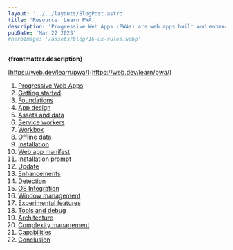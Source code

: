 ```yaml
---
layout: '../../layouts/BlogPost.astro'
title: 'Resource: Learn PWA'
description: 'Progressive Web Apps (PWAs) are web apps built and enhanced with modern APIs to deliver enhanced capabilities, reliability, and installability.'
pubDate: 'Mar 22 2023'
#heroImage: '/assets/blog/16-ux-rules.webp'
---
```


**{frontmatter.description}**

[https://web.dev/learn/pwa/](https://web.dev/learn/pwa/)

1. [Progressive Web Apps](https://web.dev/learn/pwa/progressive-web-apps/)
2. [Getting started](https://web.dev/learn/pwa/getting-started/)
3. [Foundations](https://web.dev/learn/pwa/foundations/)
4. [App design](https://web.dev/learn/pwa/app-design/)
5. [Assets and data](https://web.dev/learn/pwa/assets-and-data/)
6. [Service workers](https://web.dev/learn/pwa/service-workers/)
7. [Workbox](https://web.dev/learn/pwa/workbox/)
8. [Offline data](https://web.dev/learn/pwa/offline-data/)
9. [Installation](https://web.dev/learn/pwa/installation/)
10. [Web app manifest](https://web.dev/learn/pwa/web-app-manifest/)
11. [Installation prompt](https://web.dev/learn/pwa/installation-prompt/)
12. [Update](https://web.dev/learn/pwa/update/)
13. [Enhancements](https://web.dev/learn/pwa/enhancements/)
14. [Detection](https://web.dev/learn/pwa/detection/)
15. [OS Integration](https://web.dev/learn/pwa/os-integration/)
16. [Window management](https://web.dev/learn/pwa/windows/)
17. [Experimental features](https://web.dev/learn/pwa/experimental/)
18. [Tools and debug](https://web.dev/learn/pwa/tools-and-debug/)
19. [Architecture](https://web.dev/learn/pwa/architecture/)
20. [Complexity management](https://web.dev/learn/pwa/complexity/)
21. [Capabilities](https://web.dev/learn/pwa/capabilities/)
22. [Conclusion](https://web.dev/learn/pwa/conclusion/)
